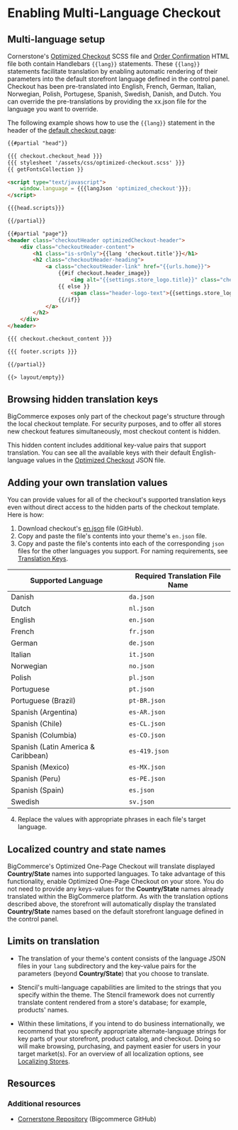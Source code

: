 # Enabling Multi-Language Checkout




## Multi-language setup

Cornerstone's [Optimized Checkout](https://github.com/bigcommerce/cornerstone/blob/master/assets/scss/optimized-checkout.scss) SCSS file and [Order Confirmation](https://github.com/bigcommerce/cornerstone/blob/master/templates/pages/order-confirmation.html) HTML file both contain Handlebars `{{lang}}` statements. These `{{lang}}` statements facilitate translation by enabling automatic rendering of their parameters into the default storefront language defined in the control panel. Checkout has been pre-translated into English, French, German, Italian, Norwegian, Polish, Portugese, Spanish, Swedish, Danish, and Dutch. You can override the pre-translations by providing the xx.json file for the language you want to override.

The following example shows how to use the `{{lang}}` statement in the header of the [default checkout page](https://github.com/bigcommerce/cornerstone/blob/master/templates/pages/checkout.html): 

```html showLineNumbers copy
{{#partial "head"}}

{{{ checkout.checkout_head }}}
{{{ stylesheet '/assets/css/optimized-checkout.scss' }}}
{{ getFontsCollection }}

<script type="text/javascript">
    window.language = {{{langJson 'optimized_checkout'}}};
</script>

{{{head.scripts}}}

{{/partial}}

{{#partial "page"}}
<header class="checkoutHeader optimizedCheckout-header">
    <div class="checkoutHeader-content">
        <h1 class="is-srOnly">{{lang 'checkout.title'}}</h1>
        <h2 class="checkoutHeader-heading">
            <a class="checkoutHeader-link" href="{{urls.home}}">
                {{#if checkout.header_image}}
                    <img alt="{{settings.store_logo.title}}" class="checkoutHeader-logo" id="logoImage" src="{{ checkout.header_image }}"/>
                {{ else }}
                    <span class="header-logo-text">{{settings.store_logo.title}}</span>
                {{/if}}
            </a>
        </h2>
    </div>
</header>

{{{ checkout.checkout_content }}}

{{{ footer.scripts }}}

{{/partial}}

{{> layout/empty}}
```

## Browsing hidden translation keys
BigCommerce exposes only part of the checkout page's structure through the local checkout template. For security purposes, and to offer all stores new checkout features simultaneously, most checkout content is hidden.

This hidden content includes additional key-value pairs that support translation. You can see all the available keys with their default English-language values in the [Optimized Checkout](https://github.com/bigcommerce/checkout-js/blob/master/packages/locale/src/translations/en.json) JSON file.

## Adding your own translation values

You can provide values for all of the checkout's supported translation keys even without direct access to the hidden parts of the checkout template. Here is how:

1. Download checkout's [en.json](https://github.com/bigcommerce/checkout-js/blob/master/packages/locale/src/translations/en.json) file (GitHub).
2. Copy and paste the file's contents into your theme's `en.json` file.
3. Copy and paste the file's contents into each of the corresponding `json` files for the other languages you support. For naming requirements, see [Translation Keys](/stencil-docs/localization/translation-keys#the-schema).

| Supported Language | Required Translation File Name |
|-|-|
| Danish | `da.json`   |
| Dutch  | `nl.json`   |
| English | `en.json`  |
| French | `fr.json` |
| German | `de.json` |
| Italian | `it.json` |
| Norwegian| `no.json`|
| Polish   | `pl.json` |
| Portuguese| `pt.json`|
| Portuguese (Brazil)| `pt-BR.json`|
| Spanish (Argentina) | `es-AR.json` |
| Spanish (Chile) | `es-CL.json` |
| Spanish (Columbia) | `es-CO.json` |
| Spanish (Latin America & Caribbean) | `es-419.json` |
| Spanish (Mexico)| `es-MX.json` |
| Spanish (Peru)| `es-PE.json` |
| Spanish (Spain)| `es.json` |
| Swedish | `sv.json`|

4. Replace the values with appropriate phrases in each file's target language.

## Localized country and state names

BigCommerce's Optimized One-Page Checkout will translate displayed **Country/State** names into supported languages. To take advantage of this functionality, enable Optimized One-Page Checkout on your store. You do not need to provide any keys-values for the **Country/State** names already translated within the BigCommerce platform. As with the translation options described above, the storefront will automatically display the translated **Country/State** names based on the default storefront language defined in the control panel.

## Limits on translation

* The translation of your theme's content consists of the language JSON files in your `lang` subdirectory and the key-value pairs for the parameters (beyond **Country/State**) that you choose to translate. 


* Stencil's multi-language capabilities are limited to the strings that you specify within the theme. The Stencil framework does not currently translate content rendered from a store's database; for example, products' names.

* Within these limitations, if you intend to do business internationally, we recommend that you specify appropriate alternate-language strings for key parts of your storefront, product catalog, and checkout. Doing so will make browsing, purchasing, and payment easier for users in your target market(s). For an overview of all localization options, see [Localizing Stores](/docs/storefront/stencil/themes/localization/stores).

## Resources

### Additional resources

* [Cornerstone Repository](https://github.com/bigcommerce/cornerstone) (Bigcommerce GitHub)
